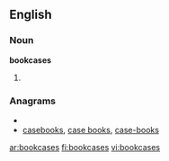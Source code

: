==English==

===Noun===
'''bookcases'''

# {{plural of|[[bookcase]]}}

===Anagrams===
* {{alphagram|abcekooss}}
* [[casebooks#English|casebooks]], [[case books#English|case books]], [[case-books#English|case-books]]

[[ar:bookcases]]
[[fi:bookcases]]
[[vi:bookcases]]
